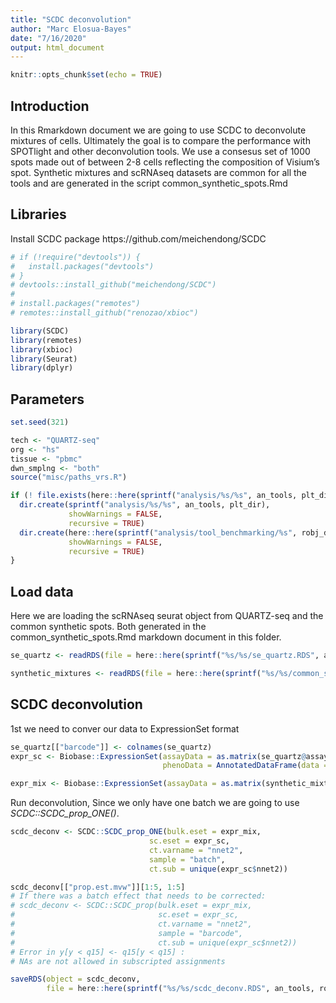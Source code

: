 ```yaml
---
title: "SCDC deconvolution"
author: "Marc Elosua-Bayes"
date: "7/16/2020"
output: html_document
---
```


```r
knitr::opts_chunk$set(echo = TRUE)
```

## Introduction
In this Rmarkdown document we are going to use SCDC to deconvolute mixtures of cells. Ultimately the goal is to compare the performance with SPOTlight and other deconvolution tools. We use a consesus set of 1000 spots made out of between 2-8 cells reflecting the composition of Visium's spot. Synthetic mixtures and scRNAseq datasets are common for all the tools and are generated in the script common_synthetic_spots.Rmd

## Libraries
Install SCDC package
https://github.com/meichendong/SCDC
```r
# if (!require("devtools")) {
#   install.packages("devtools")
# }
# devtools::install_github("meichendong/SCDC")
# 
# install.packages("remotes")
# remotes::install_github("renozao/xbioc")

library(SCDC)
library(remotes)
library(xbioc)
library(Seurat)
library(dplyr)
```

## Parameters
```r
set.seed(321)

tech <- "QUARTZ-seq"
org <- "hs"
tissue <- "pbmc"
dwn_smplng <- "both"
source("misc/paths_vrs.R")

if (! file.exists(here::here(sprintf("analysis/%s/%s", an_tools, plt_dir)))) {
  dir.create(sprintf("analysis/%s/%s", an_tools, plt_dir),
             showWarnings = FALSE,
             recursive = TRUE)
  dir.create(here::here(sprintf("analysis/tool_benchmarking/%s", robj_dir)),
             showWarnings = FALSE,
             recursive = TRUE)
}
```

## Load data
Here we are loading the scRNAseq seurat object from QUARTZ-seq and the common synthetic spots. Both generated in the common_synthetic_spots.Rmd markdown document in this folder.
```r
se_quartz <- readRDS(file = here::here(sprintf("%s/%s/se_quartz.RDS", an_tools, robj_dir)))

synthetic_mixtures <- readRDS(file = here::here(sprintf("%s/%s/common_synthetic_mixtures.RDS", an_tools, robj_dir)))
```

## SCDC deconvolution
1st we need to conver our data to ExpressionSet format
```r
se_quartz[["barcode"]] <- colnames(se_quartz)
expr_sc <- Biobase::ExpressionSet(assayData = as.matrix(se_quartz@assays$RNA@counts),
                                  phenoData = AnnotatedDataFrame(data = data.frame(se_quartz@meta.data)))

expr_mix <- Biobase::ExpressionSet(assayData = as.matrix(synthetic_mixtures[[1]]))
```

Run deconvolution, Since we only have one batch we are going to use *SCDC::SCDC_prop_ONE()*.
```r
scdc_deconv <- SCDC::SCDC_prop_ONE(bulk.eset = expr_mix,
                               sc.eset = expr_sc,
                               ct.varname = "nnet2",
                               sample = "batch",
                               ct.sub = unique(expr_sc$nnet2))

scdc_deconv[["prop.est.mvw"]][1:5, 1:5]
# If there was a batch effect that needs to be corrected:
# scdc_deconv <- SCDC::SCDC_prop(bulk.eset = expr_mix,
#                                sc.eset = expr_sc,
#                                ct.varname = "nnet2",
#                                sample = "barcode",
#                                ct.sub = unique(expr_sc$nnet2))
# Error in y[y < q15] <- q15[y < q15] : 
# NAs are not allowed in subscripted assignments

saveRDS(object = scdc_deconv,
        file = here::here(sprintf("%s/%s/scdc_deconv.RDS", an_tools, robj_dir)))
```

